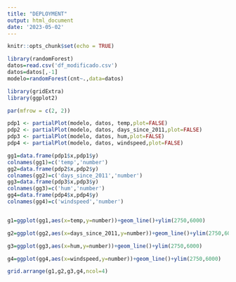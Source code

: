 ```yaml
---
title: "DEPLOYMENT"
output: html_document
date: '2023-05-02'
---
```


```r
knitr::opts_chunk$set(echo = TRUE)
```


```r
library(randomForest)
datos=read.csv('df_modificado.csv')
datos=datos[,-1]
modelo=randomForest(cnt~.,data=datos)

```

```r
library(gridExtra)
library(ggplot2)

par(mfrow = c(2, 2))

pdp1 <- partialPlot(modelo, datos, temp,plot=FALSE)
pdp2 <- partialPlot(modelo, datos, days_since_2011,plot=FALSE)
pdp3 <- partialPlot(modelo, datos, hum,plot=FALSE)
pdp4 <- partialPlot(modelo, datos, windspeed,plot=FALSE)

```

```r
gg1=data.frame(pdp1$x,pdp1$y)
colnames(gg1)=c('temp','number')
gg2=data.frame(pdp2$x,pdp2$y)
colnames(gg2)=c('days_since_2011','number')
gg3=data.frame(pdp3$x,pdp3$y)
colnames(gg3)=c('hum','number')
gg4=data.frame(pdp4$x,pdp4$y)
colnames(gg4)=c('windspeed','number')



```

```r
g1=ggplot(gg1,aes(x=temp,y=number))+geom_line()+ylim(2750,6000)

g2=ggplot(gg2,aes(x=days_since_2011,y=number))+geom_line()+ylim(2750,6000)

g3=ggplot(gg3,aes(x=hum,y=number))+geom_line()+ylim(2750,6000)

g4=ggplot(gg4,aes(x=windspeed,y=number))+geom_line()+ylim(2750,6000)


```


```r
grid.arrange(g1,g2,g3,g4,ncol=4)
```



